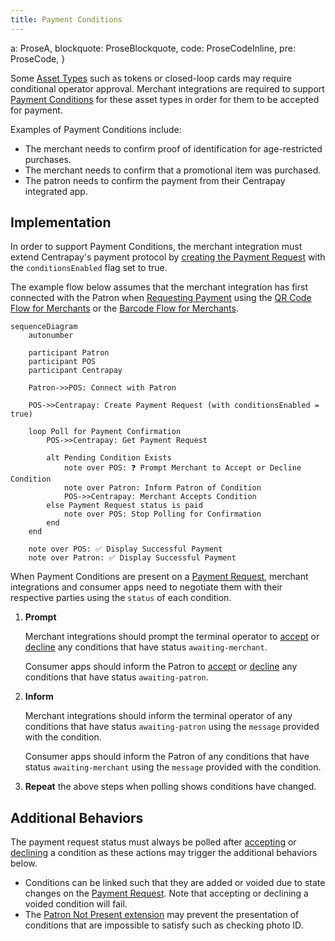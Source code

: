 ```yaml
---
title: Payment Conditions
---
```

  a: ProseA,
  blockquote: ProseBlockquote,
  code: ProseCodeInline,
  pre: ProseCode,
}

Some [Asset Types](https://docs.centrapay.com/api/asset-types) such as tokens or closed-loop cards may require conditional operator approval. Merchant integrations are required to support [Payment Conditions](https://docs.centrapay.com/api/payment-requests#payment-condition) for these asset types in order for them to be accepted for payment.

Examples of Payment Conditions include:

- The merchant needs to confirm proof of identification for age-restricted purchases.
- The merchant needs to confirm that a promotional item was purchased.
- The patron needs to confirm the payment from their Centrapay integrated app.

## Implementation

In order to support Payment Conditions, the merchant integration must extend Centrapay's payment protocol by [creating the Payment Request](https://docs.centrapay.com/api/payment-requests#create-a-payment-request) with the `conditionsEnabled` flag set to true.

The example flow below assumes that the merchant integration has first connected with the Patron when [Requesting Payment](/guides/requesting-payment) using the [QR Code Flow for Merchants](/guides/merchant-integration-qr-code-flow) or the [Barcode Flow for Merchants](/guides/merchant-integration-barcode-flow).

```mermaid
sequenceDiagram
	autonumber

	participant Patron
	participant POS
	participant Centrapay

	Patron->>POS: Connect with Patron

	POS->>Centrapay: Create Payment Request (with conditionsEnabled = true)

	loop Poll for Payment Confirmation
		POS->>Centrapay: Get Payment Request

		alt Pending Condition Exists
			note over POS: ❓ Prompt Merchant to Accept or Decline Condition
			note over Patron: Inform Patron of Condition
			POS->>Centrapay: Merchant Accepts Condition
		else Payment Request status is paid
			note over POS: Stop Polling for Confirmation
		end
	end

	note over POS: ✅ Display Successful Payment
	note over Patron: ✅ Display Successful Payment
```

When Payment Conditions are present on a [Payment Request](https://docs.centrapay.com/api/payment-requests#payment-request), merchant integrations and consumer apps need to negotiate them with their respective parties using the `status` of each condition.

1. **Prompt**

    Merchant integrations should prompt the terminal operator to [accept](https://docs.centrapay.com/api/payment-requests#accept-payment-condition-for-a-payment-request-experimental) or [decline](https://docs.centrapay.com/api/payment-requests#decline-payment-condition-for-a-payment-request-experimental) any conditions that have status `awaiting-merchant`.

    Consumer apps should inform the Patron to [accept](https://docs.centrapay.com/api/payment-requests#accept-payment-condition-for-a-payment-request-experimental) or [decline](https://docs.centrapay.com/api/payment-requests#decline-payment-condition-for-a-payment-request-experimental) any conditions that have status `awaiting-patron`.

2. **Inform**

    Merchant integrations should inform the terminal operator of any conditions that have status `awaiting-patron` using the `message` provided with the condition.

    Consumer apps should inform the Patron of any conditions that have status `awaiting-merchant` using the `message` provided with the condition.

3. **Repeat** the above steps when polling shows conditions have changed.

## Additional Behaviors

The payment request status must always be polled after [accepting](https://docs.centrapay.com/api/payment-requests#accept-payment-condition-for-a-payment-request-experimental) or [declining](https://docs.centrapay.com/api/payment-requests#decline-payment-condition-for-a-payment-request-experimental) a condition as these actions may trigger the additional behaviors below.

- Conditions can be linked such that they are added or voided due to state changes on the [Payment Request](https://docs.centrapay.com/api/payment-requests#payment-request). Note that accepting or declining a voided condition will fail.
- The [Patron Not Present extension](/guides/patron-not-present) may prevent the presentation of conditions that are impossible to satisfy such as checking photo ID.
